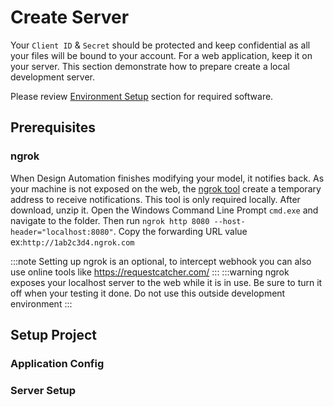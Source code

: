 
# Create Server

Your `Client ID` & `Secret` should be protected and keep confidential as all your files will be bound to your account. For a web application, keep it on your server. This section demonstrate how to prepare create a local development server.

Please review [Environment Setup](../../setup/) section for required software.

## Prerequisites

### ngrok

When Design Automation finishes modifying your model, it notifies back. As your machine is not exposed on the web, the [ngrok tool](https://ngrok.com/) create a temporary address to receive notifications. This tool is only required locally.
After download, unzip it. Open the Windows Command Line Prompt `cmd.exe` and navigate to the folder.
Then run `ngrok http 8080 --host-header="localhost:8080"`.
Copy the forwarding URL value ex:`http://1ab2c3d4.ngrok.com`

<ResponsiveVideo src={PreviewUrl} />

:::note
Setting up ngrok is an optional, to intercept webhook you can also use online tools like https://requestcatcher.com/
:::
:::warning
ngrok exposes your localhost server to the web while it is in use. Be sure to turn it off when your testing it done. Do not use this outside development environment
:::

## Setup Project

<EnvTabs
  NodeJsVsCode={NodeJsVsCodeSetup}
  DotNetVsCode={DotNetVsCodeSetup}
  DotNetVs2022={DotNetVS2022Setup}
/>

### Application Config

<EnvTabs
  NodeJsVsCode={NodeJsVsCodeConfig}
  DotNetVsCode={DotNetVsCodeConfig}
  DotNetVs2022={DotnetVS2022Config}
/>

### Server Setup

<EnvTabs
  NodeJsVsCode={NodeJsVsCodeServer}
  DotNetVsCode={DotnetVS2022Server}
  DotNetVs2022={DotnetVS2022Server}
/>
